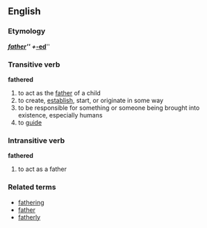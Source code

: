 == English ==
=== Etymology ===
{{E.}} '''''[[father]]''''' + '''''[[-ed]]'''''

=== Transitive verb ===
'''fathered'''
#to act as the [[father]] of a child
#to create, [[establish]], start, or originate in some way
#to be responsible for something or someone being brought into existence, especially humans
#to [[guide]]

=== Intransitive verb ===
'''fathered'''
#to act as a father

=== Related terms ===
*[[fathering]]
*[[father]]
*[[fatherly]]